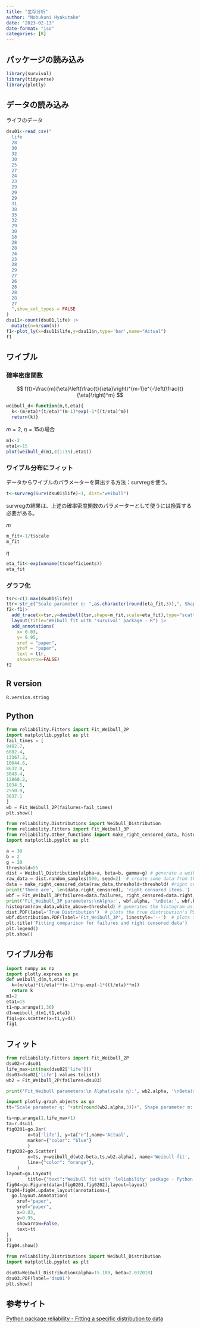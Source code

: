 ```yaml
---
title: "生存分析"
author: "Nobukuni Hyakutake"
date: "2023-02-13"
date-format: "iso"
categories: [R]
---
```


## パッケージの読み込み

```r
library(survival)
library(tidyverse)
library(plotly)
```

## データの読み込み

ライフのデータ

```r
dsu01<-read_csv("
  life
  28
  30
  32
  30
  25
  27
  24
  23
  29
  29
  29
  31
  38
  33
  32
  29
  30
  18
  28
  28
  24
  23
  28
  29
  27
  26
  28
  28
  28
  27
  ",show_col_types = FALSE
)
dsu11<-count(dsu01,life) |> 
  mutate(n=n/sum(n))
f1<-plot_ly(x=dsu11$life,y=dsu11$n,type='bar',name="Actual")
f1
```

## ワイブル

### 確率密度関数

$$
f(t)=\frac{m}{\eta}\left(\frac{t}{\eta}\right)^{m-1}e^{-\left(\frac{t}{\eta}\right)^m}
$$

```r
weibull_d<-function(m,t,eta){
  k<-(m/eta)*(t/eta)^(m-1)*exp(-1*((t/eta)^m))
  return(k)}
```

$m=2$, $\eta=15$の場合

```r
m1<-2
eta1<-15
plot(weibull_d(m1,c(1:35),eta1))
```

### ワイブル分布にフィット


データからワイブルのパラメーターを算出する方法：survregを使う。

```r
t<-survreg(Surv(dsu01$life)~1, dist="weibull")
```

survregの結果は、上述の確率密度関数のパラメーターとして使うには換算する必要がある。

$m$ 

```r
m_fit<-1/t$scale
m_fit
```

$\eta$

```r
eta_fit<-exp(unname(t$coefficients))
eta_fit
```

### グラフ化

```r
tsr<-c(1:max(dsu01$life))
ttr<-str_c("Scale parameter η: ",as.character(round(eta_fit,3)),", Shape parameter m: ",as.character(round(m_fit,3)))
f2<-f1|> 
  add_trace(x=tsr,y=dweibull(tsr,shape=m_fit,scale=eta_fit),type="scatter",mode="line",name="Weibull fit") |>
  layout(title="Weibull fit with 'survival' package - R") |> 
  add_annotations(
    x= 0.03,
    y= 0.95,
    xref = "paper",
    yref = "paper",
    text = ttr,
    showarrow=FALSE)
f2
```



## R version

```r
R.version.string
```
## Python

```python
from reliability.Fitters import Fit_Weibull_2P
import matplotlib.pyplot as plt
fail_times = [
9402.7,
6082.4,
13367.2,
10644.6,
8632.0,
3043.4,
12860.2,
1034.5,
2550.9,
3637.1
]
wb = Fit_Weibull_2P(failures=fail_times)
plt.show()
```

```python
from reliability.Distributions import Weibull_Distribution
from reliability.Fitters import Fit_Weibull_3P
from reliability.Other_functions import make_right_censored_data, histogram
import matplotlib.pyplot as plt

a = 30
b = 2
g = 20
threshold=55
dist = Weibull_Distribution(alpha=a, beta=b, gamma=g) # generate a weibull distribution
raw_data = dist.random_samples(500, seed=2)  # create some data from the distribution
data = make_right_censored_data(raw_data,threshold=threshold) #right censor some of the data
print('There are', len(data.right_censored), 'right censored items.')
wbf = Fit_Weibull_3P(failures=data.failures, right_censored=data.right_censored, show_probability_plot=False, print_results=False)  # fit the Weibull_3P distribution
print('Fit_Weibull_3P parameters:\nAlpha:', wbf.alpha, '\nBeta:', wbf.beta, '\nGamma', wbf.gamma)
histogram(raw_data,white_above=threshold) # generates the histogram using optimal bin width and shades the censored part as white
dist.PDF(label='True Distribution')  # plots the true distribution's PDF
wbf.distribution.PDF(label='Fit_Weibull_3P', linestyle='--')  # plots to PDF of the fitted Weibull_3P
plt.title('Fitting comparison for failures and right censored data')
plt.legend()
plt.show()
```


## ワイブル分布

```python
import numpy as np
import plotly.express as px
def weibull_d(m,t,eta):
  k=(m/eta)*(t/eta)**(m-1)*np.exp(-1*((t/eta)**m))
  return k
m1=2
eta1=15
t1=np.arange(1,36)
d1=weibull_d(m1,t1,eta1)
fig1=px.scatter(x=t1,y=d1)
fig1
```

## フィット

```python
from reliability.Fitters import Fit_Weibull_2P
dsu02=r.dsu01
life_max=int(max(dsu02['life']))
dsu03=dsu02['life'].values.tolist()
wb2 = Fit_Weibull_2P(failures=dsu03)
```

```python
print('Fit_Weibull parameters:\n Alpha(scale η):', wb2.alpha, '\nBeta(shape m):', wb2.beta)
```


```python
import plotly.graph_objects as go
tt="Scale parameter η: "+str(round(wb2.alpha,3))+", Shape parameter m: "+str(round(wb2.beta,3))

ts=np.arange(1,life_max+1)
ta=r.dsu11
fig0201=go.Bar(
        x=ta['life'], y=ta["n"],name='Actual',
        marker={"color": "blue"}
        )
fig0202=go.Scatter(
        x=ts, y=weibull_d(wb2.beta,ts,wb2.alpha), name='Weibull fit',
        line={"color": "orange"},
    )
layout=go.Layout(
        title={"text":"Weibull fit with 'leliability' package - Python "})
fig04=go.Figure(data=[fig0201,fig0202],layout=layout)
fig04=fig04.update_layout(annotations=[
  go.layout.Annotation(
    xref="paper",
    yref="paper",
    x=0.03,
    y=0.95,
    showarrow=False,
    text=tt
)
])
fig04.show()
```



```python
from reliability.Distributions import Weibull_Distribution
import matplotlib.pyplot as plt
```


```python
dsu03=Weibull_Distribution(alpha=15.189, beta=2.032018)
dsu03.PDF(label='dsu01')
plt.show()
```

## 参考サイト

[Python package reliability - Fitting a specific distribution to data](https://reliability.readthedocs.io/en/latest/Fitting%20a%20specific%20distribution%20to%20data.html)
